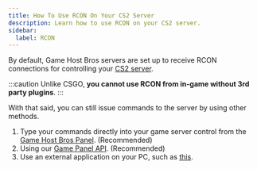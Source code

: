 ```yaml
---
title: How To Use RCON On Your CS2 Server
description: Learn how to use RCON on your CS2 server.
sidebar:
  label: RCON
---
```


By default, Game Host Bros servers are set up to receive RCON connections for controlling your [CS2 server](https://www.gamehostbros.com/cs2-server-hosting/).

:::caution
Unlike CSGO, **you cannot use RCON from in-game without 3rd party plugins**.
:::

With that said, you can still issue commands to the server by using other methods.
<Steps>
1. Type your commands directly into your game server control from the [Game Host Bros Panel](https://panel.gamehostbros.com/). (Recommended)
2. Using our [Game Panel API](https://gamepanel.notion.site/Client-API-b76f787c2cbb4970b8dcca7f20104a15). (Recommended)
3. Use an external application on your PC, such as [this](https://github.com/fpaezf/Counter-Strike-dedicated-server-admin-tool).
</Steps>